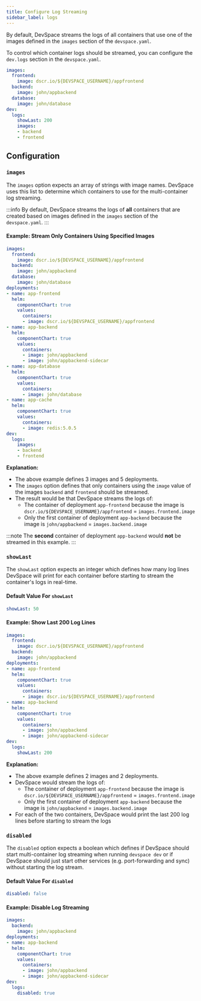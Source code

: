 ```yaml
---
title: Configure Log Streaming
sidebar_label: logs
---
```


By default, DevSpace streams the logs of all containers that use one of the images defined in the `images` section of the `devspace.yaml`.

To control which container logs should be streamed, you can configure the `dev.logs` section in the `devspace.yaml`.
```yaml {9-13}
images:
  frontend:
    image: dscr.io/${DEVSPACE_USERNAME}/appfrontend
  backend:
    image: john/appbackend
  database:
    image: john/database
dev:
  logs:
    showLast: 200
    images:
    - backend
    - frontend
```


## Configuration

### `images`
The `images` option expects an array of strings with image names. DevSpace uses this list to determine which containers to use for the multi-container log streaming.

:::info
By default, DevSpace streams the logs of **all** containers that are created based on images defined in the `images` section of the `devspace.yaml`.
:::

#### Example: Stream Only Containers Using Specified Images
```yaml {2,4,35-38}
images:
  frontend:
    image: dscr.io/${DEVSPACE_USERNAME}/appfrontend
  backend:
    image: john/appbackend
  database:
    image: john/database
deployments:
- name: app-frontend
  helm:
    componentChart: true
    values:
      containers:
      - image: dscr.io/${DEVSPACE_USERNAME}/appfrontend
- name: app-backend
  helm:
    componentChart: true
    values:
      containers:
      - image: john/appbackend
      - image: john/appbackend-sidecar
- name: app-database
  helm:
    componentChart: true
    values:
      containers:
      - image: john/database
- name: app-cache
  helm:
    componentChart: true
    values:
      containers:
      - image: redis:5.0.5
dev:
  logs:
    images:
    - backend
    - frontend
```
**Explanation:**  
- The above example defines 3 images and 5 deployments.
- The `images` option defines that only containers using the `image` value of the images `backend` and `frontend` should be streamed.
- The result would be that DevSpace streams the logs of:
  - The container of deployment `app-frontend` because the image is `dscr.io/${DEVSPACE_USERNAME}/appfrontend` = `images.frontend.image`
  - Only the first container of deployment `app-backend` because the image is `john/appbackend` = `images.backend.image`
  
:::note
The **second** container of deployment `app-backend` would **not** be streamed in this example.
:::


### `showLast`
The `showLast` option expects an integer which defines how many log lines DevSpace will print for each container before starting to stream the container's logs in real-time.

#### Default Value For `showLast`
```yaml
showLast: 50
```

#### Example: Show Last 200 Log Lines
```yaml {22}
images:
  frontend:
    image: dscr.io/${DEVSPACE_USERNAME}/appfrontend
  backend:
    image: john/appbackend
deployments:
- name: app-frontend
  helm:
    componentChart: true
    values:
      containers:
      - image: dscr.io/${DEVSPACE_USERNAME}/appfrontend
- name: app-backend
  helm:
    componentChart: true
    values:
      containers:
      - image: john/appbackend
      - image: john/appbackend-sidecar
dev:
  logs:
    showLast: 200
```
**Explanation:**  
- The above example defines 2 images and 2 deployments.
- DevSpace would stream the logs of:
  - The container of deployment `app-frontend` because the image is `dscr.io/${DEVSPACE_USERNAME}/appfrontend` = `images.frontend.image`
  - Only the first container of deployment `app-backend` because the image is `john/appbackend` = `images.backend.image`
- For each of the two containers, DevSpace would print the last 200 log lines before starting to stream the logs


### `disabled`
The `disabled` option expects a boolean which defines if DevSpace should start multi-container log streaming when running `devspace dev` or if DevSpace should just start other services (e.g. port-forwarding and sync) without starting the log stream.

#### Default Value For `disabled`
```yaml
disabled: false
```

#### Example: Disable Log Streaming
```yaml {14}
images:
  backend:
    image: john/appbackend
deployments:
- name: app-backend
  helm:
    componentChart: true
    values:
      containers:
      - image: john/appbackend
      - image: john/appbackend-sidecar
dev:
  logs:
    disabled: true
```
